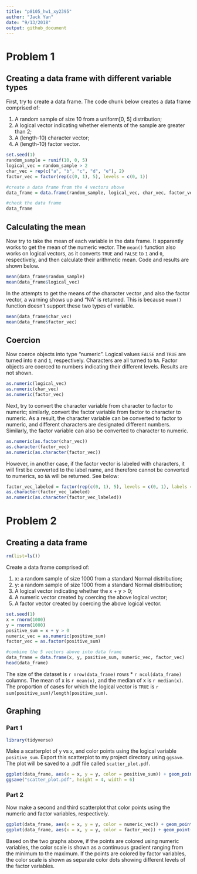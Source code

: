 ```yaml
---
title: "p8105_hw1_xy2395"
author: "Jack Yan"
date: "9/13/2018"
output: github_document
---
```

# Problem 1
## Creating a data frame with different variable types
First, try to create a data frame. The code chunk below creates a data frame comprised of:

1.  A random sample of size 10 from a uniform[0, 5] distribution;
2.  A logical vector indicating whether elements of the sample are greater than 2;
3.  A (length-10) character vector;
4.  A (length-10) factor vector.
```r
set.seed(1)
random_sample = runif(10, 0, 5)  
logical_vec = random_sample > 2
char_vec = rep(c("a", "b", "c", "d", "e"), 2)
factor_vec = factor(rep(c(0, 1), 5), levels = c(0, 1))

#create a data frame from the 4 vectors above
data_frame = data.frame(random_sample, logical_vec, char_vec, factor_vec)

#check the data frame
data_frame
```

## Calculating the mean
Now try to take the mean of each variable in the data frame. It apparently works to get the mean of the numeric vector. The `mean()` function also works on logical vectors, as it converts `TRUE` and `FALSE` to `1` and `0`, respectively, and then calculate their arithmetic mean. Code and results are shown below.
```r
mean(data_frame$random_sample)
mean(data_frame$logical_vec)
```

In the attempts to get the means of the character vector ,and also the factor vector, a warning shows up and "NA" is returned. This is because `mean()` function doesn't support these two types of variable. 
```r
mean(data_frame$char_vec)
mean(data_frame$factor_vec)
```

## Coercion
Now coerce objects into type "numeric". Logical values `FALSE` and `TRUE` are turned into `0` and `1`, respectively. Characters are all turned to `NA`. Factor objects are coerced to numbers indicating their different levels. Results are not shown.
```r
as.numeric(logical_vec)
as.numeric(char_vec)
as.numeric(factor_vec)
```

Next, try to convert the character variable from character to factor to numeric; similarly, convert the factor variable from factor to character to numeric. As a result, the character variable can be converted to factor to numeric, and different characters are designated different numbers. Similarly, the factor variable can also be converted to character to numeric. 
```r
as.numeric(as.factor(char_vec))
as.character(factor_vec)
as.numeric(as.character(factor_vec))
```
However, in another case, if the factor vector is labeled with characters, it will first be converted to the label name, and therefore cannot be converted to numerics, so `NA` will be returned. See below: 
```r
factor_vec_labeled = factor(rep(c(0, 1), 5), levels = c(0, 1), labels = c("male","female"))
as.character(factor_vec_labeled)
as.numeric(as.character(factor_vec_labeled))
```


# Problem 2
## Creating a data frame
```r
rm(list=ls())
```
Create a data frame comprised of:

1.  x: a random sample of size 1000 from a standard Normal distribution;
2.  y: a random sample of size 1000 from a standard Normal distribution;
3.  A logical vector indicating whether the x + y > 0;
4.  A numeric vector created by coercing the above logical vector;
5.  A factor vector created by coercing the above logical vector.


```r
set.seed(1)
x = rnorm(1000) 
y = rnorm(1000)
positive_sum = x + y > 0
numeric_vec = as.numeric(positive_sum)
factor_vec = as.factor(positive_sum)

#combine the 5 vectors above into data frame
data_frame = data.frame(x, y, positive_sum, numeric_vec, factor_vec)
head(data_frame)
```


The size of the dataset is `r nrow(data_frame)` rows * `r ncol(data_frame)` columns. The mean of x is `r mean(x)`, and the median of x is `r median(x)`. The proportion of cases for which the logical vector is `TRUE` is `r  sum(positive_sum)/length(positive_sum)`.

## Graphing
### Part 1
```r
library(tidyverse)
```
Make a scatterplot of `y` vs `x`, and color points using the logical variable `positive_sum`. Export this scatterplot to my project directory using `ggsave`. The plot will be saved to a .pdf file called `scatter_plot.pdf`.
```r
ggplot(data_frame, aes(x = x, y = y, color = positive_sum)) + geom_point()
ggsave("scatter_plot.pdf", height = 4, width = 6)
```

### Part 2
Now make a second and third scatterplot that color points using the numeric and factor variables, respectively.
```r
ggplot(data_frame, aes(x = x, y = y, color = numeric_vec)) + geom_point()
ggplot(data_frame, aes(x = x, y = y, color = factor_vec)) + geom_point()
```

Based on the two graphs above, if the points are colored using numeric variables, the color scale is shown as a continuous gradient ranging from the minimum to the maximum. If the points are colored by factor variables, the color scale is shown as separate color dots showing different levels of the factor variables. 


